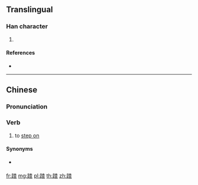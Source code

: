 {{character info/new}}
==Translingual==

===Han character===
{{Han char|rn=157|rad=足|as=09|sn=16|four=64116|canj=RMDAM}}

# {{defn|Han|sort=足09}}

====References====
* {{Han ref|kx=1230.291|dkj=37730|dj=1702.300|hdz=63721.080|uh=8E45|ud=36421|bh=EBC1|bd=60353}}

----

==Chinese==
{{zh-forms}}

===Pronunciation===
{{zh-pron
|m=chǎ,qiān
|m-s=ca1
|c=ja1
|cat=v
}}

===Verb===
{{zh-verb}}

# {{lb|zh|Sichuanese}} to [[step on]]

====Synonyms====
* {{qualifier|Standard Mandarin}} {{zh-l|踩}}

[[fr:蹅]]
[[mg:蹅]]
[[pl:蹅]]
[[th:蹅]]
[[zh:蹅]]